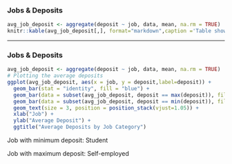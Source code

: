 ### Jobs & Deposits

```r
avg_job_deposit <- aggregate(deposit ~ job, data, mean, na.rm = TRUE)
knitr::kable(avg_job_deposit[,], format="markdown",caption ='Table showing the average deposit per job category')
```

------------------------------------------------------------------------

### Jobs & Deposits

```r
avg_job_deposit <- aggregate(deposit ~ job, data, mean, na.rm = TRUE) 
# Plotting the average deposits
ggplot(avg_job_deposit, aes(x = job, y = deposit,label=deposit)) +
  geom_bar(stat = "identity", fill = "blue") +
  geom_bar(data = subset(avg_job_deposit, deposit == max(deposit)), fill = "red", stat = "identity")+
  geom_bar(data = subset(avg_job_deposit, deposit == min(deposit)), fill = "white", stat = "identity")+
  geom_text(size = 3, position = position_stack(vjust=1.05)) +
  xlab("Job") +
  ylab("Average Deposit") +
  ggtitle("Average Deposits by Job Category")
```

Job with minimum deposit: Student

Job with maximum deposit: Self-employed
